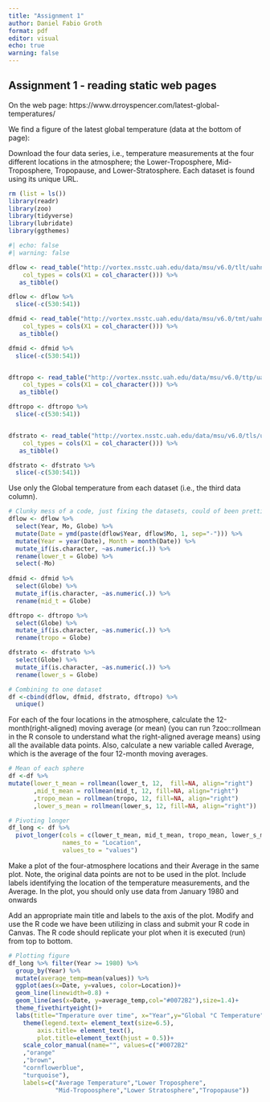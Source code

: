 ```yaml
---
title: "Assignment 1"
author: Daniel Fabio Groth
format: pdf
editor: visual
echo: true
warning: false
---
```


## Assignment 1 - reading static web pages

On the web page: https://www.drroyspencer.com/latest-global-temperatures/

We find a figure of the latest global temperature (data at the bottom of page):

Download the four data series, i.e., temperature measurements at the four different locations in the atmosphere; the Lower-Troposphere, Mid-Troposphere, Tropopause, and Lower-Stratosphere. Each dataset is found using its unique URL.

```r
rm (list = ls())
library(readr)
library(zoo)
library(tidyverse)
library(lubridate)
library(ggthemes)
```

```r
#| echo: false
#| warning: false

dflow <- read_table("http://vortex.nsstc.uah.edu/data/msu/v6.0/tlt/uahncdc_lt_6.0.txt", 
    col_types = cols(X1 = col_character())) %>%
   as_tibble()

dflow <- dflow %>%
  slice(-c(530:541))

dfmid <- read_table("http://vortex.nsstc.uah.edu/data/msu/v6.0/tmt/uahncdc_mt_6.0.txt", 
    col_types = cols(X1 = col_character())) %>%
   as_tibble()

dfmid <- dfmid %>%
  slice(-c(530:541))


dftropo <- read_table("http://vortex.nsstc.uah.edu/data/msu/v6.0/ttp/uahncdc_tp_6.0.txt", 
    col_types = cols(X1 = col_character())) %>%
   as_tibble()

dftropo <- dftropo %>%
  slice(-c(530:541))


dfstrato <- read_table("http://vortex.nsstc.uah.edu/data/msu/v6.0/tls/uahncdc_ls_6.0.txt", 
    col_types = cols(X1 = col_character())) %>%
   as_tibble()

dfstrato <- dfstrato %>%
  slice(-c(530:541))
```

Use only the Global temperature from each dataset (i.e., the third data column).

```r
# Clunky mess of a code, just fixing the datasets, could of been prettier
dflow <- dflow %>% 
  select(Year, Mo, Globe) %>% 
  mutate(Date = ymd(paste(dflow$Year, dflow$Mo, 1, sep="-"))) %>% 
  mutate(Year = year(Date), Month = month(Date)) %>%
  mutate_if(is.character, ~as.numeric(.)) %>%
  rename(lower_t = Globe) %>%
  select(-Mo)
  
dfmid <- dfmid %>% 
  select(Globe) %>% 
  mutate_if(is.character, ~as.numeric(.)) %>%
  rename(mid_t = Globe)

dftropo <- dftropo %>% 
  select(Globe) %>% 
  mutate_if(is.character, ~as.numeric(.)) %>%
  rename(tropo = Globe)

dfstrato <- dfstrato %>% 
  select(Globe) %>% 
  mutate_if(is.character, ~as.numeric(.)) %>%
  rename(lower_s = Globe)

# Combining to one dataset
df <-cbind(dflow, dfmid, dfstrato, dftropo) %>%
  unique()
```

For each of the four locations in the atmosphere, calculate the 12-month(right-aligned) moving average (or mean) (you can run ?zoo::rollmean in the R console to understand what the right-aligned average means) using all the available data points. Also, calculate a new variable called Average, which is the average of the four 12-month moving averages.

```r
# Mean of each sphere
df <-df %>%
mutate(lower_t_mean = rollmean(lower_t, 12,  fill=NA, align="right")
       ,mid_t_mean = rollmean(mid_t, 12, fill=NA, align="right")
       ,tropo_mean = rollmean(tropo, 12, fill=NA, align="right")
       ,lower_s_mean = rollmean(lower_s, 12, fill=NA, align="right"))
```

```r
# Pivoting longer
df_long <- df %>%
  pivot_longer(cols = c(lower_t_mean, mid_t_mean, tropo_mean, lower_s_mean), 
               names_to = "Location", 
               values_to = "values")
```

Make a plot of the four-atmosphere locations and their Average in the same plot. Note, the original data points are not to be used in the plot. Include labels identifying the location of the temperature measurements, and the Average. In the plot, you should only use data from January 1980 and onwards

Add an appropriate main title and labels to the axis of the plot. Modify and use the R code we have been utilizing in class and submit your R code in Canvas. The R code should replicate your plot when it is executed (run) from top to bottom.

```r
# Plotting figure
df_long %>% filter(Year >= 1980) %>% 
  group_by(Year) %>% 
  mutate(average_temp=mean(values)) %>%
  ggplot(aes(x=Date, y=values, color=Location))+ 
  geom_line(linewidth=0.8) +
  geom_line(aes(x=Date, y=average_temp,col="#0072B2"),size=1.4)+
  theme_fivethirtyeight()+
  labs(title="Tmperature over time", x="Year",y="Global °C Temperature")+
    theme(legend.text= element_text(size=6.5),
        axis.title= element_text(),
        plot.title=element_text(hjust = 0.5))+
    scale_color_manual(name="", values=c("#0072B2"
    ,"orange"
    ,"brown",
    "cornflowerblue",
    "turquoise"), 
    labels=c("Average Temperature","Lower Troposphere",
             "Mid-Tropoosphere","Lower Stratosphere","Tropopause"))
```
